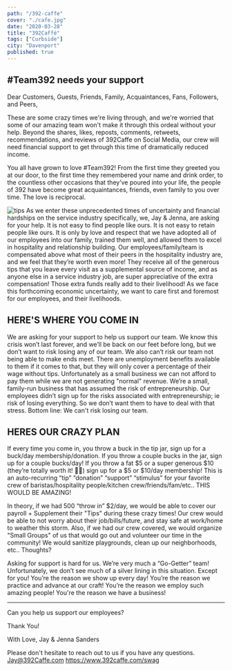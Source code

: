 ```yaml
---
path: "/392-caffe"
cover: "./cafe.jpg"
date: "2020-03-28"
title: "392Caffé"
tags: ["Curbside"]
city: "Davenport"
published: true
---
```



<InfoCard
  name="392 Caffé"
  street="502 W 3rd St,"
  city="Davenport, IA 52801"
  website="https://www.392caffe.com/"
  facebookUrl="https://www.facebook.com/392Caffe/"
  phoneNumber="563-275-6292"
/>

## #Team392 needs your support

Dear Customers, Guests, Friends, Family, Acquaintances, Fans, Followers, and Peers,

These are some crazy times we're living through, and we're worried that some of our amazing team won't make it through this ordeal without your help. Beyond the shares, likes, reposts, comments, retweets, recommendations, and reviews of 392Caffe on Social Media, our crew will need financial support to get through this time of dramatically reduced income.

You all have grown to love #Team392! From the first time they greeted you at our door, to the first time they remembered your name and drink order, to the countless other occasions that they’ve poured into your life, the people of 392 have become great acquaintances, friends, even family to you over time. The love is reciprocal.

![tips](./tips.jpg)
As we enter these unprecedented times of uncertainty and financial hardships on the service industry specifically, we, Jay & Jenna, are asking for your help. It is not easy to find people like ours. It is not easy to retain people like ours. It is only by love and respect that we have adopted all of our employees into our family, trained them well, and allowed them to excel in hospitality and relationship building. Our employees/family/team is compensated above what most of their peers in the hospitality industry are, and we feel that they’re worth even more! They receive all of the generous tips that you leave every visit as a supplemental source of income, and as anyone else in a service industry job, are super appreciative of the extra compensation! Those extra funds really add to their livelihood! As we face this forthcoming economic uncertainty, we want to care first and foremost for our employees, and their livelihoods.

## HERE'S WHERE YOU COME IN

We are asking for your support to help us support our team. We know this crisis won’t last forever, and we’ll be back on our feet before long, but we don’t want to risk losing any of our team. We also can’t risk our team not being able to make ends meet. There are unemployment benefits available to them if it comes to that, but they will only cover a percentage of their wage without tips. Unfortunately as a small business we can not afford to pay them while we are not generating "normal" revenue. We’re a small, family-run business that has assumed the risk of entrepreneurship. Our employees didn’t sign up for the risks associated with entrepreneurship; ie risk of losing everything. So we don’t want them to have to deal with that stress. Bottom line: We can't risk losing our team.

## HERES OUR CRAZY PLAN

If every time you come in, you throw a buck in the tip jar, sign up for a buck/day membership/donation. If you throw a couple bucks in the jar, sign up for a couple bucks/day! If you throw a fat $5 or a super generous $10 (they’re totally worth it! 🙌😍) sign up for a $5 or $10/day membership! This is an auto-recurring “tip” “donation” “support” “stimulus” for your favorite crew of baristas/hospitality people/kitchen crew/friends/fam/etc.. THIS WOULD BE AMAZING!

In theory, if we had 500 “throw in” \$2/day, we would be able to cover our payroll + Supplement their "Tips" during these crazy times! Our crew would be able to not worry about their job/bills/future, and stay safe at work/home to weather this storm. Also, if we had our crew covered, we would organize "Small Groups" of us that would go out and volunteer our time in the community! We would sanitize playgrounds, clean up our neighborhoods, etc.. Thoughts?

Asking for support is hard for us. We’re very much a “Go-Getter” team! Unfortunately, we don’t see much of a silver lining in this situation. Except for you! You’re the reason we show up every day! You’re the reason we practice and advance at our craft! You’re the reason we employ such amazing people! You're the reason we have a business!

---

Can you help us support our employees?

Thank You!

With Love,
Jay & Jenna Sanders

Please don't hesitate to reach out to us if you have any questions.
Jay@392Caffe.com
https://www.392caffe.com/swag
